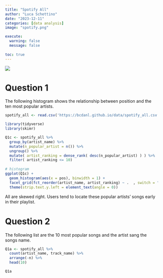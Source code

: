 ```yaml
---
title: "Spotify All"
author: "Luca Schettino"
date: "2023-12-11"
categories: [data analysis]
image: "spotify.png"

execute: 
  warning: false
  message: false
  
toc: true
---
```


![](spot.png)

# Question 1

The following histogram shows the relationship between position and the ten most popular artists.

```r
spotify_all <- read.csv('https://bcdanl.github.io/data/spotify_all.csv')
```

```r
library(tidyverse)
library(skimr)
```

```r
Q1c <- spotify_all %>% 
  group_by(artist_name) %>% 
  mutate(n_popular_artist = n()) %>% 
  ungroup() %>% 
  mutate( artist_ranking = dense_rank( desc(n_popular_artist) ) ) %>% 
  filter( artist_ranking <= 10) 
  
# histogram
ggplot(Q1c) +
  geom_histogram(aes(x = pos), binwidth = 1) + 
  facet_grid(fct_reorder(artist_name, artist_ranking) ~ .  , switch = "y") +
  theme(strip.text.y.left = element_text(angle = 0))
```

All are skewed right. Users tend to locate these popular artists’ songs early in their playlist.

# Question 2

The following list are the 10 most popular songs and the artist sang the songs name.

```r
Q1a <- spotify_all %>% 
  count(artist_name, track_name) %>% 
  arrange(-n) %>% 
  head(10)

Q1a
```

